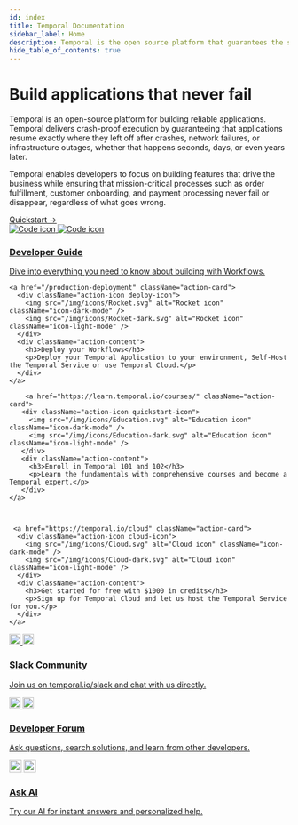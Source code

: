 ```yaml
---
id: index
title: Temporal Documentation
sidebar_label: Home
description: Temporal is the open source platform that guarantees the successful execution of services and applications using the power of durable execution.
hide_table_of_contents: true
---
```


<div className="hero-section">
  <div className="hero-content">
    <h1>Build applications that never fail</h1>
    <p>
      Temporal is an open-source platform for building reliable applications.
      Temporal delivers crash-proof execution by guaranteeing that applications resume exactly where they left off after crashes, network failures, or infrastructure outages, whether that happens seconds, days, or even years later.
    </p>
    <p>
      Temporal enables developers to focus on building features that drive the business while ensuring that mission-critical processes such as order fulfillment, customer onboarding, and payment processing never fail or disappear, regardless of what goes wrong.
    </p>
    <a href="/quickstarts" className="hero-cta">
      Quickstart →
    </a>
  </div>

  <div className="hero-actions">
    <a href="/develop" className="action-card">
      <div className="action-icon guide-icon">
        <img src="/img/icons/Code.svg" alt="Code icon" className="icon-dark-mode" />
        <img src="/img/icons/Code-dark.svg" alt="Code icon" className="icon-light-mode" />
      </div>
      <div className="action-content">
        <h3>Developer Guide</h3>
        <p>Dive into everything you need to know about building with Workflows.</p>
      </div>
    </a>


    
    <a href="/production-deployment" className="action-card">
      <div className="action-icon deploy-icon">
        <img src="/img/icons/Rocket.svg" alt="Rocket icon" className="icon-dark-mode" />
        <img src="/img/icons/Rocket-dark.svg" alt="Rocket icon" className="icon-light-mode" />
      </div>
      <div className="action-content">
        <h3>Deploy your Workflows</h3>
        <p>Deploy your Temporal Application to your environment, Self-Host the Temporal Service or use Temporal Cloud.</p>
      </div>
    </a>

        <a href="https://learn.temporal.io/courses/" className="action-card">
       <div className="action-icon quickstart-icon">
         <img src="/img/icons/Education.svg" alt="Education icon" className="icon-dark-mode" />
         <img src="/img/icons/Education-dark.svg" alt="Education icon" className="icon-light-mode" />
       </div>
       <div className="action-content">
         <h3>Enroll in Temporal 101 and 102</h3>
         <p>Learn the fundamentals with comprehensive courses and become a Temporal expert.</p>
       </div>
    </a>



     <a href="https://temporal.io/cloud" className="action-card">
      <div className="action-icon cloud-icon">
        <img src="/img/icons/Cloud.svg" alt="Cloud icon" className="icon-dark-mode" />
        <img src="/img/icons/Cloud-dark.svg" alt="Cloud icon" className="icon-light-mode" />
      </div>
      <div className="action-content">
        <h3>Get started for free with $1000 in credits</h3>
        <p>Sign up for Temporal Cloud and let us host the Temporal Service for you.</p>
      </div>
    </a>
  </div>
</div>



<div className="community-cards">
  <a href="https://temporal.io/slack" className="community-card">
    <div className="community-icon">
      <img src="/img/icons/Slack.svg" alt="Slack" width="20" height="20" className="icon-dark-mode" />
      <img src="/img/icons/Slack-dark.svg" alt="Slack" width="20" height="20" className="icon-light-mode" />
    </div>
    <h3>Slack Community</h3>
    <p>Join us on temporal.io/slack and chat with us directly.</p>
  </a>

  <a href="https://community.temporal.io" className="community-card">
    <div className="community-icon">
      <img src="/img/icons/Book.svg" alt="Book" width="20" height="20" className="icon-dark-mode" />
      <img src="/img/icons/Book-dark.svg" alt="Book" width="20" height="20" className="icon-light-mode" />
    </div>
    <h3>Developer Forum</h3>
    <p>Ask questions, search solutions, and learn from other developers.</p>
  </a>

  <a href="#" className="community-card">
    <div className="community-icon">
      <img src="/img/icons/Message.svg" alt="Message" width="22" height="22" className="icon-dark-mode" />
      <img src="/img/icons/Message-dark.svg" alt="Message" width="22" height="22" className="icon-light-mode" />
    </div>
    <h3>Ask AI</h3>
    <p>Try our AI for instant answers and personalized help.</p>
  </a>
</div>

<style>
{`
  .hero-section {
    display: grid;
    grid-template-columns: 1fr 420px;
    gap: 3.5rem;
    margin: 3rem 0 5rem 0;
    align-items: start;
    background: #1a1d29;
    padding: 3.5rem;
    border-radius: 12px;
    min-height: 480px;
  }
  
  [data-theme="light"] .hero-section {
    background: #ffffff;
    border: 1px solid #e0e0e0;
    box-shadow: 0 2px 8px rgba(0, 0, 0, 0.08);
  }
  
  .hero-content {
    color: #ffffff;
  }
  
  [data-theme="light"] .hero-content {
    color: #000000;
  }
  
  .hero-content h1 {
    font-size: 2.5rem;
    font-weight: 700;
    color: #ffffff;
    margin-bottom: 1.5rem;
    line-height: 1.2;
    letter-spacing: -0.02em;
  }
  
  [data-theme="light"] .hero-content h1 {
    color: #000000;
  }
  
  .hero-content p {
    font-size: 1rem;
    line-height: 1.7;
    color: #ffffff;
    margin-bottom: 1.5rem;
  }
  
  [data-theme="light"] .hero-content p {
    color: #333333;
  }
  
  .hero-cta {
    display: inline-flex;
    align-items: flex-start;
    justify-content: center;
    gap: 16px;
    width: 181px;
    height: 56px;
    background: linear-gradient(255.4deg, #444CE7 0%, #B664FF 100%);
    color: #ffffff !important;
    padding: 15px 24px 12px 24px;
    border-radius: 12px;
    text-decoration: none !important;
    font-family: -apple-system, BlinkMacSystemFont, 'Segoe UI', 'Roboto', 'Oxygen', 'Ubuntu', 'Cantarell', 'Fira Sans', 'Droid Sans', 'Helvetica Neue', sans-serif;
    font-weight: 500;
    font-size: 15px;
    line-height: 1.2;
    margin-top: 1rem;
    transition: all 0.3s cubic-bezier(0.4, 0, 0.2, 1);
    border: 1px solid rgba(68, 76, 231, 0.4);
    box-sizing: border-box;
    box-shadow: 0 4px 12px rgba(68, 76, 231, 0.3), 0 2px 4px rgba(0, 0, 0, 0.1);
    letter-spacing: 0.02em;
    position: relative;
    overflow: hidden;
    text-align: center;
    white-space: nowrap;
  }
  
  .hero-cta,
  .hero-cta:visited,
  .hero-cta:link,
  .hero-cta:active {
    color: #ffffff !important;
  }
  
  .hero-cta:hover {
    transform: translateY(-3px);
    box-shadow: 0 12px 32px rgba(68, 76, 231, 0.4), 0 4px 12px rgba(0, 0, 0, 0.15);
    text-decoration: none !important;
    color: #ffffff !important;
    background: linear-gradient(255.4deg, #5a5ce7 0%, #c474ff 100%);
    border-color: rgba(68, 76, 231, 0.6);
  }
  
  .hero-cta::before {
    content: '';
    position: absolute;
    top: 0;
    left: 0;
    right: 0;
    bottom: 0;
    background: linear-gradient(135deg, rgba(255, 255, 255, 0.1) 0%, transparent 50%);
    border-radius: 12px;
    pointer-events: none;
  }
  
  .hero-cta:active {
    transform: translateY(-1px);
    box-shadow: 0 6px 16px rgba(68, 76, 231, 0.35);
  }
  
  .hero-cta:hover,
  .hero-cta:hover:visited,
  .hero-cta:hover:link,
  .hero-cta:hover:active {
    color: #ffffff !important;
  }
  
  /* Light mode glass morphism button */
  [data-theme="light"] .hero-cta {
    background: linear-gradient(135deg, rgba(255, 255, 255, 0.95) 0%, rgba(255, 255, 255, 0.85) 100%);
    border: 1px solid rgba(0, 0, 0, 0.15);
    color: #000000 !important;
    backdrop-filter: blur(15px);
    box-shadow: 
      0 2px 8px rgba(0, 0, 0, 0.04),
      inset 0 1px 0 rgba(255, 255, 255, 1),
      inset 0 -1px 0 rgba(0, 0, 0, 0.06);
  }
  
  [data-theme="light"] .hero-cta:hover {
    background: linear-gradient(135deg, rgba(255, 255, 255, 0.98) 0%, rgba(255, 255, 255, 0.9) 100%);
    border-color: rgba(0, 0, 0, 0.25);
    color: #000000 !important;
    box-shadow: 
      0 4px 16px rgba(0, 0, 0, 0.08),
      inset 0 2px 0 rgba(255, 255, 255, 1),
      inset 0 -1px 0 rgba(0, 0, 0, 0.08);
    transform: translateY(-3px);
  }
  
  [data-theme="light"] .hero-cta,
  [data-theme="light"] .hero-cta:visited,
  [data-theme="light"] .hero-cta:link,
  [data-theme="light"] .hero-cta:active {
    color: #000000 !important;
  }
  
  [data-theme="light"] .hero-cta:hover,
  [data-theme="light"] .hero-cta:hover:visited,
  [data-theme="light"] .hero-cta:hover:link,
  [data-theme="light"] .hero-cta:hover:active {
    color: #000000 !important;
  }
  
  .hero-actions {
    display: flex;
    flex-direction: column;
    gap: 0.625rem;
  }
  
  .action-card {
    background: transparent;
    border: 1px solid #30394a;
    border-radius: 8px;
    padding: 1rem 1.125rem;
    display: flex;
    align-items: flex-start;
    gap: 0.875rem;
    text-decoration: none;
    color: inherit;
    transition: all 0.3s cubic-bezier(0.4, 0, 0.2, 1);
    position: relative;
    overflow: hidden;
  }
  
  [data-theme="light"] .action-card {
    background: transparent;
    border: 1px solid #d0d0d0;
  }
  
  .action-card:hover {
    transform: translateY(-3px);
    border-image: linear-gradient(135deg, #1FF1A5, #444CE7) 1;
    background: transparent;
    text-decoration: none;
    color: inherit;
    box-shadow: 0 12px 32px rgba(31, 241, 165, 0.15);
  }
  
  [data-theme="light"] .action-card:hover {
    transform: translateY(-3px);
    border-image: linear-gradient(135deg,rgb(184, 185, 198),rgb(23, 33, 234)) 1;
    background: rgba(0, 0, 0, 0.02);
    box-shadow: 0 12px 32px rgba(31, 32, 63, 0.2);
  }
  
  .action-icon {
    width: 32px;
    height: 32px;
    background: rgba(31, 241, 165, 0.1);
    border: 1px solid rgba(31, 241, 165, 0.2);
    border-radius: 6px;
    display: flex;
    align-items: center;
    justify-content: center;
    font-size: 0.75rem;
    font-weight: 600;
    color: #1FF1A5;
    flex-shrink: 0;
    margin-top: 1px;
    letter-spacing: -0.02em;
  }
  
  [data-theme="light"] .action-icon {
    background: transparent;
    border: 1px solid rgba(0, 0, 0, 0.08);
    color: #000000;
  }
  
  .action-card:hover .action-icon {
    box-shadow: 0 6px 12px rgba(31, 241, 165, 0.2), 0 0 24px rgba(31, 241, 165, 0.1);
  }
  
  [data-theme="light"] .action-card:hover .action-icon {
    box-shadow: 0 6px 12px rgba(0, 0, 0, 0.15), 0 2px 4px rgba(0, 0, 0, 0.1);
    background: rgba(0, 0, 0, 0.05);
    border-color: rgba(0, 0, 0, 0.12);
  }
  
  .action-content {
    flex: 1;
    min-width: 0;
  }
  
  .action-card h3 {
    margin: 0 0 0.375rem 0;
    font-size: 0.95rem;
    font-weight: 600;
    color: #ffffff;
    line-height: 1.3;
  }
  
  [data-theme="light"] .action-card h3 {
    color: #000000;
  }
  
  .action-card p {
    margin: 0;
    font-size: 0.8rem;
    line-height: 1.4;
    color: #CACBF9;
  }
  
  [data-theme="light"] .action-card p {
    color: #666666;
  }
  
  .sdk-grid {
    display: grid;
    grid-template-columns: repeat(7, 1fr);
    gap: 1rem;
    margin: 2rem 0 3rem 0;
  }
  
  .sdk-card {
    background: transparent;
    border: none;
    padding: 1rem;
    text-align: center;
    display: flex;
    flex-direction: column;
    align-items: center;
    gap: 0.75rem;
    transition: all 0.3s cubic-bezier(0.4, 0, 0.2, 1);
    cursor: pointer;
    text-decoration: none;
    color: inherit;
    position: relative;
    overflow: hidden;
    min-height: 100px;
  }
  
  .sdk-card::before {
    content: '';
    position: absolute;
    top: 0;
    left: 0;
    right: 0;
    bottom: 0;
    background: linear-gradient(135deg, transparent 0%, rgba(68, 76, 231, 0.05) 100%);
    opacity: 0;
    transition: opacity 0.3s ease;
  }
  
  .sdk-card:hover::before {
    opacity: 1;
  }
  
  .sdk-card:hover {
    transform: translateY(-4px);
    text-decoration: none;
    color: inherit;
  }
  
  .sdk-logo {
    width: 36px;
    height: 36px;
    transition: transform 0.3s ease;
  }
  
  .sdk-card:hover .sdk-logo {
    transform: scale(1.05);
  }
  
  .sdk-card h4 {
    margin: 0;
    font-size: 0.75rem;
    font-weight: 400;
    color: var(--ifm-color);
    position: relative;
    z-index: 1;
    text-align: center;
    line-height: 1.2;
  }
  
  .learn-cards {
    display: grid;
    grid-template-columns: repeat(2, 1fr);
    gap: 1.5rem;
    margin: 2rem 0;
    max-width: 800px;
  }
  
  .learn-card {
    background: #ffffff;
    border: 1px solid #e2e8f0;
    padding: 2rem;
    display: flex;
    flex-direction: column;
    gap: 1rem;
    text-decoration: none;
    color: inherit;
    transition: all 0.3s cubic-bezier(0.4, 0, 0.2, 1);
    position: relative;
    overflow: hidden;
    min-height: 200px;
    box-shadow: 0 4px 12px rgba(68, 76, 231, 0.08), 0 0 0 1px rgba(68, 76, 231, 0.04);
  }
  
  [data-theme="dark"] .learn-card {
    background: #1a1b26;
    border: 1px solid #2a2d3a;
    box-shadow: 0 2px 8px rgba(0, 0, 0, 0.2);
  }
  
  .learn-icon {
    width: 40px;
    height: 40px;
    margin-bottom: 1rem;
    background: rgba(107, 114, 126, 0.08);
    border: 1px solid rgba(107, 114, 126, 0.2);
    border-radius: 8px;
    display: flex;
    align-items: center;
    justify-content: center;
    font-size: 1rem;
    color: rgba(55, 65, 81, 0.8);
    font-weight: 600;
    box-shadow: none;
  }

  .learn-card:nth-child(4) .learn-icon {
    font-size: 1.4rem;
  }
  
  [data-theme="dark"] .learn-icon {
    background: rgba(31, 241, 165, 0.1);
    color: #1FF1A5;
    border: 1px solid rgba(31, 241, 165, 0.2);
    box-shadow: none;
  }

  [data-theme="dark"] .learn-card:nth-child(4) .learn-icon {
    font-size: 1.2rem;
  }
  
  .learn-card:hover {
    transform: translateY(-3px);
    box-shadow: 0 12px 32px rgba(107, 114, 126, 0.12), 0 0 24px rgba(107, 114, 126, 0.06);
    border-color: rgba(107, 114, 126, 0.3);
    text-decoration: none;
    color: inherit;
  }

  .learn-card:hover .learn-icon {
    box-shadow: 0 6px 12px rgba(107, 114, 126, 0.2), 0 0 24px rgba(107, 114, 126, 0.1);
  }
  
  [data-theme="dark"] .learn-card:hover {
    border-image: linear-gradient(135deg, #1FF1A5, #444CE7) 1;
    box-shadow: 0 12px 32px rgba(31, 241, 165, 0.15);
  }
  
  .learn-card h3 {
    margin: 0;
    font-size: 1rem;
    font-weight: 600;
    color: var(--ifm-color-emphasis-900);
    position: relative;
    z-index: 1;
  }
  
  [data-theme="dark"] .learn-card h3 {
    color: var(--ifm-color);
  }
  
  .learn-card p {
    margin: 0;
    color: var(--ifm-color-emphasis-600);
    line-height: 1.6;
    flex-grow: 1;
    position: relative;
    z-index: 1;
    font-size: 0.8rem;
  }
  
  [data-theme="dark"] .learn-card p {
    color: var(--ifm-color-emphasis-700);
  }
  
  .bottom-cards {
    display: grid;
    grid-template-columns: repeat(3, 1fr);
    gap: 2rem;
    margin: 2rem 0;
  }
  
  .bottom-card {
    background: var(--ifm-card-background-color);
    border: 1px solid var(--ifm-color-emphasis-200);
    padding: 1.5rem;
    transition: all 0.3s cubic-bezier(0.4, 0, 0.2, 1);
  }
  
  [data-theme="dark"] .bottom-card {
    background: #1a1b26;
    border: 1px solid #2a2d3a;
  }
  
  .bottom-card:hover {
    transform: translateY(-2px);
    box-shadow: 0 6px 20px rgba(0, 0, 0, 0.1);
    border-color: var(--ifm-color-primary);
  }
  
  .bottom-card h3 {
    margin: 0 0 0.75rem 0;
    font-size: 0.95rem;
    font-weight: 600;
    color: var(--ifm-color);
  }
  
  .bottom-card p {
    margin: 0;
    color: var(--ifm-color-emphasis-700);
    font-size: 0.8rem;
    line-height: 1.5;
  }
  
  /* Modern section headers */
  h1 {
    font-size: 2rem;
    font-weight: 700;
    color: var(--ifm-color);
    margin-bottom: 1rem;
  }
  
  h2 {
    font-size: 1.3rem;
    font-weight: 600;
    color: var(--ifm-color);
    margin: 3rem 0 1.5rem 0;
  }
  
  /* Typography */
  p {
    font-size: 0.9rem;
    line-height: 1.6;
    color: var(--ifm-color-emphasis-800);
  }
  
  /* Ensure regular text links are properly colored */
  p a,
  li a,
  .markdown a:not(.hero-card):not(.learn-card):not(.sdk-card) {
    color: var(--ifm-link-color) !important;
    text-decoration: none;
  }
  
  p a:hover,
  li a:hover,
  .markdown a:not(.hero-card):not(.learn-card):not(.sdk-card):hover {
    color: var(--ifm-link-hover-color) !important;
    text-decoration: underline;
  }
  
  /* Mobile responsiveness */
  @media (max-width: 1024px) {
    .hero-section {
      grid-template-columns: 1fr 350px;
      gap: 2.5rem;
      padding: 2.5rem;
    }
    
    .sdk-grid {
      grid-template-columns: repeat(4, 1fr);
    }
  }
  
  @media (max-width: 768px) {
    .hero-section {
      grid-template-columns: 1fr;
      gap: 2rem;
      padding: 2rem;
      margin: 2rem 0 3rem 0;
    }
    
    .hero-content {
      order: 1;
    }
    
    .hero-actions {
      order: 2;
    }
    
    .hero-content h1 {
      font-size: 2rem;
    }
    
    .learn-cards,
    .bottom-cards,
    .community-cards {
      grid-template-columns: 1fr;
      gap: 1.5rem;
    }
    
    .sdk-grid {
      grid-template-columns: repeat(2, 1fr);
    }
    
    h1 {
      font-size: 1.75rem;
    }
    
    .learn-card {
      padding: 1.5rem;
    }
    
    .community-card {
      padding: 1.5rem;
      flex-direction: column;
      text-align: center;
      gap: 1rem;
    }
    
    .community-content {
      text-align: center;
    }
  }
  
  @media (max-width: 480px) {
    .hero-section {
      padding: 1.5rem;
      margin: 1rem 0 2rem 0;
    }
    
    .hero-content h1 {
      font-size: 1.75rem;
    }
    
    .hero-content p {
      font-size: 0.95rem;
    }
    
    .action-card {
      padding: 0.875rem 1rem;
    }
    
    .action-card h3 {
      font-size: 0.9rem;
    }
    
    .action-card p {
      font-size: 0.75rem;
    }
    
    .sdk-grid {
      grid-template-columns: 1fr;
    }
    
    h1 {
      font-size: 1.5rem;
    }
    
    .community-card {
      padding: 1.25rem;
    }
    
    .community-icon {
      width: 40px;
      height: 40px;
    }
  }

  /* Community Cards */
  .community-cards {
    display: grid;
    grid-template-columns: 1fr 1fr 1fr;
    gap: 3rem;
    margin: 3rem 0 2rem 0;
    text-align: center;
  }
  
  @media (max-width: 768px) {
    .community-cards {
      grid-template-columns: 1fr;
      gap: 2rem;
    }
  }
  
  @media (min-width: 769px) and (max-width: 1024px) {
    .community-cards {
      grid-template-columns: 1fr 1fr;
      gap: 2.5rem;
    }
  }
  
  .community-card {
    display: flex;
    flex-direction: column;
    align-items: center;
    gap: 1rem;
    text-decoration: none;
    color: inherit;
    transition: all 0.2s ease;
    border-radius: 12px;
    padding: 1.5rem;
    border: 1px solid transparent;
  }
  
  .community-card:hover {
    text-decoration: none;
    color: inherit;
    transform: translateY(-4px);
    border-color: #6366f1;
    box-shadow: 0 4px 16px rgba(99, 102, 241, 0.15);
  }
  
  [data-theme="dark"] .community-card:hover {
    border-color: #444CE7;
    box-shadow: 0 4px 16px rgba(68, 76, 231, 0.2);
  }
  
  .community-icon {
    display: flex;
    align-items: center;
    justify-content: center;
    margin-bottom: 0.5rem;
  }
  

  
  .community-card h3 {
    margin: 0;
    font-size: 1.1rem;
    font-weight: 600;
    color: #1f2937;
    letter-spacing: -0.01em;
  }
  
  [data-theme="dark"] .community-card h3 {
    color: var(--ifm-color);
  }
  
  .community-card p {
    margin: 0;
    color: #6b7280;
    line-height: 1.5;
    font-size: 0.85rem;
  }
  
  [data-theme="dark"] .community-card p {
    color: var(--ifm-color-emphasis-700);
  }
  


  /* Icon theme switching */
  .icon-dark-mode {
    display: block;
  }
  
  .icon-light-mode {
    display: none;
  }
  
  [data-theme="light"] .icon-dark-mode {
    display: none;
  }
  
  [data-theme="light"] .icon-light-mode {
    display: block;
  }
  
  .action-icon img {
    width: 16px;
    height: 16px;
  }
`}
</style>
